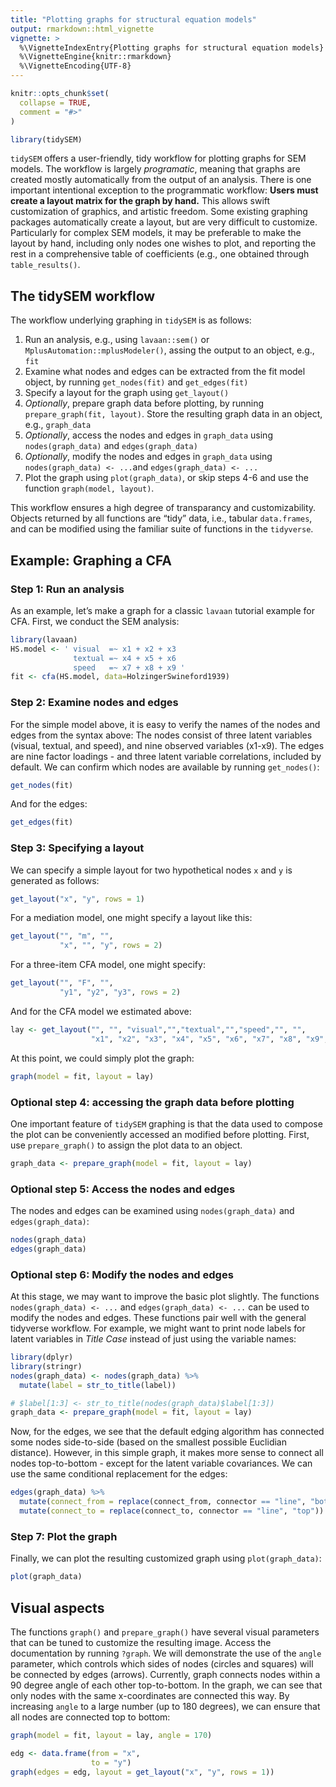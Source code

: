 ```yaml
---
title: "Plotting graphs for structural equation models"
output: rmarkdown::html_vignette
vignette: >
  %\VignetteIndexEntry{Plotting graphs for structural equation models}
  %\VignetteEngine{knitr::rmarkdown}
  %\VignetteEncoding{UTF-8}
---
```


```r
knitr::opts_chunk$set(
  collapse = TRUE,
  comment = "#>"
)
```

```r
library(tidySEM)
```

`tidySEM` offers a user-friendly, tidy workflow for plotting graphs for SEM models. The workflow is largely *programatic*, meaning that graphs are created mostly automatically from the output of an analysis. There is one important intentional exception to the programmatic workflow: **Users must create a layout matrix for the graph by hand.** This allows swift customization of graphics, and artistic freedom. Some existing graphing packages  automatically create a layout, but are very difficult to customize. Particularly for complex SEM models, it may be preferable to make the layout by hand, including only nodes one wishes to plot, and reporting the rest in a comprehensive table of coefficients (e.g., one obtained through `table_results()`.

## The tidySEM workflow

The workflow underlying graphing in `tidySEM` is as follows:

1. Run an analysis, e.g., using `lavaan::sem()` or `MplusAutomation::mplusModeler()`, assing the output to an object, e.g., `fit`
2. Examine what nodes and edges can be extracted from the fit model object, by running `get_nodes(fit)` and `get_edges(fit)`
3. Specify a layout for the graph using `get_layout()`
4. *Optionally*, prepare graph data before plotting, by running `prepare_graph(fit, layout)`. Store the resulting graph data in an object, e.g., `graph_data`
5. *Optionally*, access the nodes and edges in `graph_data` using `nodes(graph_data)` and `edges(graph_data)`
6. *Optionally*, modify the nodes and edges in `graph_data` using `nodes(graph_data) <- ...`and `edges(graph_data) <- ...`
7. Plot the graph using `plot(graph_data)`, or skip steps 4-6 and use the function `graph(model, layout)`.

This workflow ensures a high degree of transparancy and customizability. Objects returned by all functions are "tidy" data, i.e., tabular `data.frames`, and can be modified using the familiar suite of functions in the `tidyverse`.

## Example: Graphing a CFA

### Step 1: Run an analysis

As an example, let's make a graph for a classic `lavaan` tutorial example for CFA. First, we conduct the SEM analysis:

```r
library(lavaan)
HS.model <- ' visual  =~ x1 + x2 + x3
              textual =~ x4 + x5 + x6
              speed   =~ x7 + x8 + x9 '
fit <- cfa(HS.model, data=HolzingerSwineford1939)
```

### Step 2: Examine nodes and edges

For the simple model above, it is easy to verify the names of the nodes and edges from the syntax above: The nodes consist of three latent variables (visual, textual, and speed), and nine observed variables (x1-x9). The edges are nine factor loadings - and three latent variable correlations, included by default. We can confirm which nodes are available by running `get_nodes()`:

```r
get_nodes(fit)
```

And for the edges:

```r
get_edges(fit)
```

### Step 3: Specifying a layout

We can specify a simple layout for two hypothetical nodes `x` and `y` is generated as follows:

```r
get_layout("x", "y", rows = 1)
```

For a mediation model, one might specify a layout like this:

```r
get_layout("", "m", "",
           "x", "", "y", rows = 2)
```

For a three-item CFA model, one might specify:

```r
get_layout("", "F", "",
           "y1", "y2", "y3", rows = 2)
```

And for the CFA model we estimated above:

```r
lay <- get_layout("", "", "visual","","textual","","speed","", "",
                  "x1", "x2", "x3", "x4", "x5", "x6", "x7", "x8", "x9", rows = 2)
```

At this point, we could simply plot the graph:

```r
graph(model = fit, layout = lay)
```

### Optional step 4: accessing the graph data before plotting

One important feature of `tidySEM` graphing is that the data used to compose the plot can be conveniently accessed an modified before plotting. First, use `prepare_graph()` to assign the plot data to an object.

```r
graph_data <- prepare_graph(model = fit, layout = lay)
```

### Optional step 5: Access the nodes and edges

The nodes and edges can be examined using `nodes(graph_data)` and `edges(graph_data)`:

```r
nodes(graph_data)
edges(graph_data)
```

### Optional step 6: Modify the nodes and edges

At this stage, we may want to improve the basic plot slightly. The functions `nodes(graph_data) <- ...` and `edges(graph_data) <- ...` can be used to modify the nodes and edges. These functions pair well with the general tidyverse workflow. For example, we might want to print node labels for latent variables in *Title Case* instead of just using the variable names:

```r
library(dplyr)
library(stringr)
nodes(graph_data) <- nodes(graph_data) %>%
  mutate(label = str_to_title(label))
```

```r
# $label[1:3] <- str_to_title(nodes(graph_data)$label[1:3])
graph_data <- prepare_graph(model = fit, layout = lay)
```

Now, for the edges, we see that the default edging algorithm has connected some nodes side-to-side (based on the smallest possible Euclidian distance). However, in this simple graph, it makes more sense to connect all nodes top-to-bottom - except for the latent variable covariances. We can use the same conditional replacement for the edges:

```r
edges(graph_data) %>%
  mutate(connect_from = replace(connect_from, connector == "line", "bottom")) %>%
  mutate(connect_to = replace(connect_to, connector == "line", "top")) -> edges(graph_data)
```

### Step 7: Plot the graph

Finally, we can plot the resulting customized graph using `plot(graph_data)`:

```r
plot(graph_data)
```

## Visual aspects

The functions `graph()` and `prepare_graph()` have several visual parameters that can be tuned to customize the resulting image. Access the documentation by running `?graph`. We will demonstrate the use of the `angle` parameter, which controls which sides of nodes (circles and squares) will be connected by edges (arrows). Currently, graph connects nodes within a 90 degree angle of each other top-to-bottom. In the graph, we can see that only nodes with the same x-coordinates are connected this way. By increasing `angle` to a large number (up to 180 degrees), we can ensure that all nodes are connected top to bottom:

```r
graph(model = fit, layout = lay, angle = 170)
```

```r
edg <- data.frame(from = "x",
                  to = "y")
graph(edges = edg, layout = get_layout("x", "y", rows = 1))
```

